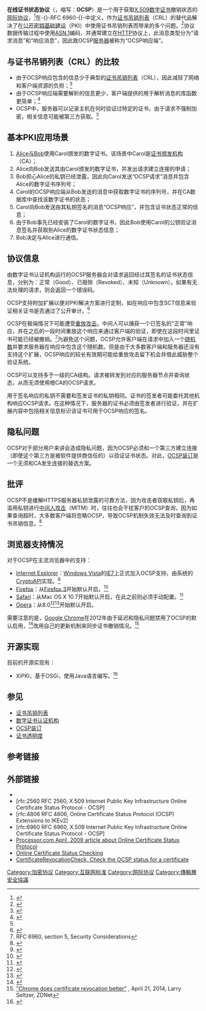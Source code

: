{{noteTA|G1=IT}}
'''在线证书状态协议'''（{{lang-en|'''O'''nline '''C'''ertificate '''S'''tatus '''P'''rotocol}}，缩写：'''OCSP'''）是一个用于获取[[X.509|X.509]][[数字证书|数字证书]]撤销状态的[[网际协议|网际协议]]，<ref name="Digital-Ocean-Tutorial-OCSP-Stapling">{{Cite web|url=https://www.digitalocean.com/community/tutorials/how-to-configure-ocsp-stapling-on-apache-and-nginx|title=How To Configure OCSP Stapling on Apache and Nginx|accessdate=2015-03-02|author=A., Jesin|date=2014-06-12|work=Community Tutorials|publisher=Digital Ocean, Inc.|archive-date=2016-08-10|archive-url=https://web.archive.org/web/20160810191031/https://www.digitalocean.com/community/tutorials/how-to-configure-ocsp-stapling-on-apache-and-nginx}}</ref>在-{}-RFC 6960-{}-中定义，作为[[证书吊销列表|证书吊销列表]]（CRL）的替代品解决了在[[公開金鑰認證|公开密钥基础建设]]（PKI）中使用证书吊销列表而带来的多个问题。<ref name="GlobalSign-OCSP-Stapling">{{Cite web|url=https://support.globalsign.com/customer/portal/articles/1618853-ocsp-stapling|title=OCSP Stapling|accessdate=2015-03-02|date=2014-08-01|work=GlobalSign Support|publisher=GMO GlobalSign Inc.|archive-date=2019-06-08|archive-url=https://web.archive.org/web/20190608193109/https://support.globalsign.com/customer/portal/articles/1618853-ocsp-stapling}}</ref>协议数据传输过程中使用[[ASN.1|ASN.1]]编码，并通常建立在[[超文本传输协议|HTTP]]协议上，此消息类型分为“请求消息”和“响应消息”，因此致OCSP[[服务器|服务器]]被称为“OCSP响应端”。

== 与证书吊销列表（CRL）的比较 ==
* 由于OCSP响应包含的信息少于典型的[[证书吊销列表|证书吊销列表]]（CRL），因此减轻了网络和客户端资源的负担；<ref name="Gibson-OCSP-Must-Staple">{{cite web | url=https://www.grc.com/revocation/ocsp-must-staple.htm | title=Security Certificate Revocation Awareness: The case for "OCSP Must-Staple" | publisher=Gibson Research Corporation | accessdate=2015-03-02 | author=Gibson, Steve | archive-date=2016-04-15 | archive-url=https://web.archive.org/web/20160415103229/https://www.grc.com/revocation/ocsp-must-staple.htm | dead-url=no }}</ref>
* 由于OCSP响应端需要解析的信息更少，客户端提供的用于解析消息的库函数更简单；<ref name="Mozilla-OCSP-Stapling-Firefox">{{cite web | url=https://blog.mozilla.org/security/2013/07/29/ocsp-stapling-in-firefox/ | title=OCSP Stapling in Firefox | publisher=Mozilla Foundation | work=Mozilla Security Blog | date=2013-07-29 | accessdate=2015-03-02 | author=Keeler, David | archive-date=2016-09-11 | archive-url=https://web.archive.org/web/20160911071029/https://blog.mozilla.org/security/2013/07/29/ocsp-stapling-in-firefox/ | dead-url=no }}</ref>
* OCSP中，服务器可以记录主机在何时验证过特定的证书，由于请求不强制加密，相关信息可能被第三方获取。<ref name="Digital-Ocean-Tutorial-OCSP-Stapling" />

== 基本PKI应用场景 ==
# [[愛麗絲與鮑伯|Alice与Bob]]使用Carol颁发的数字证书。该场景中Carol是[[证书颁发机构|证书颁发机构]]（CA）；
# Alice向Bob发送其由Carol颁发的数字证书，并发出请求建立连接的申请；
# Bob担心Alice的私钥已经泄露，因此向Carol发送“OCSP请求”消息并包含Alice的数字证书序列号；
# Carol的OCSP响应端从Bob发送的消息中获取数字证书的序列号，并在CA数据库中查找该数字证书的状态；
# Carol向Bob发送由其私钥签名的消息“OCSP响应”，并包含证书状态正常的信息；
# 由于Bob事先已经安装了Carol的数字证书，因此Bob使用Carol的公钥验证消息签名并获取到Alice的数字证书状态信息；
# Bob决定与Alice进行通信。

== 协议信息 ==
由数字证书认证机构运行的OCSP服务器会对请求返回经过其签名的证书状态信息，分别为：正常（Good）、已廢除（Revoked）、未知（Unknown）。如果有无法处理的请求，则会返回一个错误码。

OCSP支持附加扩展以便对PKI解决方案进行定制，如在响应中包含SCT信息来验证相关证书是否通过了公开审计。<ref>{{Cite web |url = https://www.certificate-transparency.org/how-ct-works#TOC-OCSP-Stapling |title = How Certificate Transparency Works |author = Certificate Transparency |publisher = Certificate Transparency |language = en |accessdate = 2016-06-09 |archive-date = 2016-06-10 |archive-url = https://web.archive.org/web/20160610212902/http://www.certificate-transparency.org/how-ct-works#TOC-OCSP-Stapling |dead-url = no }}</ref>

OCSP在极端情况下可能遭受[[重放攻击|重放攻击]]。中间人可以捕获一个已签名的“正常”响应，并在之后的一段时间重放这个响应来通过客户端的验证，即使在这段时间里证书可能已经被撤销。<ref>RFC 6960, section 5, Security Considerations</ref>为避免这个问题，OCSP允许客户端在请求中加入一个[[Nonce|随机数]]并要求服务器在响应中包含这个随机数。但是由于大多数客户端和服务器还没有支持这个扩展，OCSP响应的较长有效期可能给重放攻击留下机会并借此威胁整个验证系统。

OCSP可以支持多于一级的CA结构。请求被转发到对应的服务器节点并查询状态，从而无须使用根CA的OCSP请求。
<!--
An OCSP responder may be queried for revocation information by delegated path validation (DPV) servers. OCSP does not, by itself, perform any DPV of supplied certificates.-->

用于签名响应的私钥不需要和签发证书的私钥相同。证书的签发者可能委托其他机构响应OCSP请求。在这种情况下，服务器的证书必须由签发者进行验证，并在扩展内容中包括相关信息标识该证书可用于OCSP响应的签名。

== 隐私问题 ==
OCSP对于部分用户来讲会造成隐私问题，因为OCSP必须和一个第三方建立连接（即使这个第三方是被软件提供商信任的）以验证证书状态。对此，[[OCSP装订|OCSP装订]]是一个无须和CA发生连接的替选方案。

== 批评 ==
OCSP不是缓解HTTPS服务器私钥泄露的可靠方法，因为攻击者窃取私钥后，再滥用私钥进行[[中间人攻击|中间人攻击]]（MITM）时，往往也会干扰客户的OCSP查询，因为如果查询超时，大多数客户端将忽略OCSP，导致OCSP机制失效无法及时查询到证书吊销信息。<ref>{{cite web|url=https://www.imperialviolet.org/2014/04/19/revchecking.html|title=No, Don't Enable Revocation Checking|date=2014-04-19|accessdate=2014-04-24|archive-date=2016-08-12|archive-url=https://web.archive.org/web/20160812034518/https://www.imperialviolet.org/2014/04/19/revchecking.html|dead-url=no}}</ref>

== 浏览器支持情况 ==
对于OCSP在主流浏览器中的支持：
* [[Internet_Explorer|Internet Explorer]]：[[Windows_Vista|Windows Vista]]的[[Internet_Explorer_7|IE7]]上正式加入OCSP支持，由系统的[[Cryptographic_API|CryptoAPI]]实现。<ref>{{Cite web|url=https://technet.microsoft.com/en-us/library/ee619736(v=ws.10).aspx/|title=What’s New in Certificate Revocation in Windows Vista and Windows Server 2008|accessdate=2016-05-09|publisher=[[Microsoft|Microsoft]]|archive-date=2017-12-19|archive-url=https://web.archive.org/web/20171219162309/https://technet.microsoft.com/en-us/library/ee619736(v=ws.10).aspx/}}</ref>
* [[Firefox|Firefox]]：从[[Mozilla_Firefox_3|Firefox 3]]开始默认开启。<ref>{{Cite web|url=https://bugzilla.mozilla.org/show_bug.cgi?id=110161|title=Mozilla Bug 110161 - Enable OCSP by Default|accessdate=2010-07-18|date=2007-10-01|publisher=[[Mozilla|Mozilla]]|archive-date=2016-03-15|archive-url=https://web.archive.org/web/20160315002823/https://bugzilla.mozilla.org/show_bug.cgi?id=110161}}</ref>
* [[Safari|Safari]]：从Mac OS X 10.7开始默认开启，在此之前则必须手动配置。<ref name="Sophos">{{Cite web|url=http://nakedsecurity.sophos.com/2011/03/26/apple-users-left-to-defend-themselves-against-certificate-attacks/|title=Apple users left to defend themselves against certificate attacks|accessdate=2011-03-26|date=2011-03-26|last=Wisniewski|first=Chester|publisher={{tsl|en|Sophos||Sophos}}|archive-date=2020-10-31|archive-url=https://web.archive.org/web/20201031013832/https://nakedsecurity.sophos.com/2011/03/26/apple-users-left-to-defend-themselves-against-certificate-attacks/}}</ref>
* [[Opera浏览器|Opera]]：从8.0<ref>{{Cite web|url=http://labs.opera.com/news/2006/11/09/|title=Introducing Extended Validation Certificates|accessdate=2010-01-08|date=2006-11-09|last=Pettersen|first=Yngve Nysæter|publisher=[[Opera_Software|Opera Software]]|archive-date=2010-02-10|archive-url=https://web.archive.org/web/20100210031759/http://labs.opera.com/news/2006/11/09/}}</ref><ref>{{Cite web|url=http://my.opera.com/rootstore/blog/2008/07/03/rootstore-newsletter|title=Rootstore newsletter|accessdate=2010-01-08|date=2008-07-03|last=Pettersen|first=Yngve Nysæter|publisher=[[Opera_Software|Opera Software]]|archive-date=2008-11-18|archive-url=https://web.archive.org/web/20081118143946/http://my.opera.com/rootstore/blog/2008/07/03/rootstore-newsletter}}</ref>开始默认开启。
需要注意的是，[[Google_Chrome|Google Chrome]]在2012年由于延迟和隐私问题禁用了OCSP的默认启用，<ref>{{Cite web|url=https://www.imperialviolet.org/2012/02/05/crlsets.html|title=Revocation checking and Chrome's CRL|accessdate=2015-01-30|author=Langley, Adam|date=2012-02-05|archiveurl=https://web.archive.org/web/20120212014932/http://www.imperialviolet.org/|archivedate=2012-02-12|dead-url=no}}</ref>改用自己的更新机制来同步证书撤销情况。<ref>[http://www.zdnet.com/article/chrome-does-certificate-revocation-better/ "Chrome does certificate revocation better"] {{Wayback|url=http://www.zdnet.com/article/chrome-does-certificate-revocation-better/ |date=20160730054012 }}, April 21, 2014, Larry Seltzer, ZDNet</ref>

== 开源实现 ==
目前的开源实现有：
* XiPKI，基于OSGi，使用Java语言编写。<ref>{{Cite web|url=https://github.com/xipki/xipki|title=xipki/xipki · GitHub|accessdate=2016-01-24|date=|publisher=Github.com|archive-date=2017-08-31|archive-url=https://web.archive.org/web/20170831004530/https://github.com/xipki/xipki}}</ref>

== 参见 ==
* [[证书吊销列表|证书吊销列表]]
* [[数字证书认证机构|数字证书认证机构]]
* [[OCSP装订|OCSP装订]]
* [[证书透明度|证书透明度]]

== 参考链接 ==
{{Reflist|45em}}

== 外部链接 ==
* {{Dmoz|Computers/Security/Public_Key_Infrastructure/PKIX/Operational_Protocols/|Public Key Infrastructure: Operational Protocols}}
* [rfc:2560 RFC 2560, X.509 Internet Public Key Infrastructure Online Certificate Status Protocol - OCSP]
* [rfc:4806 RFC 4806, Online Certificate Status Protocol (OCSP) Extensions to IKEv2]
* [rfc:6960 RFC 6960, X.509 Internet Public Key Infrastructure Online Certificate Status Protocol - OCSP]
* [https://web.archive.org/web/20131203092421/http://www.processor.com/editorial/article.asp?article=articles%2Fp3113%2F48p13%2F48p13.asp Processor.com April, 2009 article about Online Certificate Status Protocol]
* [https://www.ascertia.com/products/adss-ocsp-server/ Online Certificate Status Checking]{{Wayback|url=https://www.ascertia.com/products/adss-ocsp-server/ |date=20190214174539 }}
* [http://certificate.revocationcheck.com/ CertificateRevocationCheck, Check the OCSP status for a certificate]{{Wayback|url=http://certificate.revocationcheck.com/ |date=20150623221656 }}

{{TLS和SSL}}

[[Category:加密协议|Category:加密协议]]
[[Category:互联网标准|Category:互联网标准]]
[[Category:网际协议|Category:网际协议]]
[[Category:傳輸層安全協議|Category:傳輸層安全協議]]